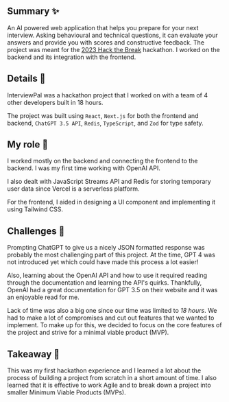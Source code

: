 ## Summary ✨
An AI powered web application that helps you prepare for your next interview. Asking behavioural and
technical questions, it can evaluate your answers and provide you with scores and constructive feedback. The project was meant for the
 <a href="https://hack-the-break-2023.devpost.com/" target="_blank">2023 Hack the Break</a> hackathon. I worked on the backend and its integration with the frontend.

## Details 🔎
InterviewPal was a hackathon project that I worked on with a team of 4 other developers built in 18 hours.

The project was built using `React`, `Next.js` for both the frontend and backend, `ChatGPT 3.5 API`, `Redis`, `TypeScript`, and `Zod` for type safety.

## My role 🫡
I worked mostly on the backend and connecting the frontend to the backend. I was my first time working with OpenAI API.

I also dealt with JavaScript Streams API and Redis for storing temporary user data since Vercel is a serverless platform.

For the frontend, I aided in designing a UI component and implementing it using Tailwind CSS.

## Challenges 🥵
Prompting ChatGPT to give us a nicely JSON formatted response was probably the most challenging part of this project.
At the time, GPT 4 was not introduced yet which could have made this process a lot easier!

Also, learning about the OpenAI API and how to use it required reading through the documentation and learning the API's quirks.
Thankfully, OpenAI had a great documentation for GPT 3.5 on their website and it was an enjoyable read for me.

Lack of time was also a big one since our time was limited to _18 hours_. We had to make a lot of compromises and cut out features
that we wanted to implement. To make up for this, we decided to focus on the core features of the project and strive for a
minimal viable product (MVP).

## Takeaway 📖
This was my first hackathon experience and I learned a lot about the process of building a project from scratch in a short amount of time.
I also learned that it is effective to work Agile and to break down a project into smaller Minimum Viable Products (MVPs).
